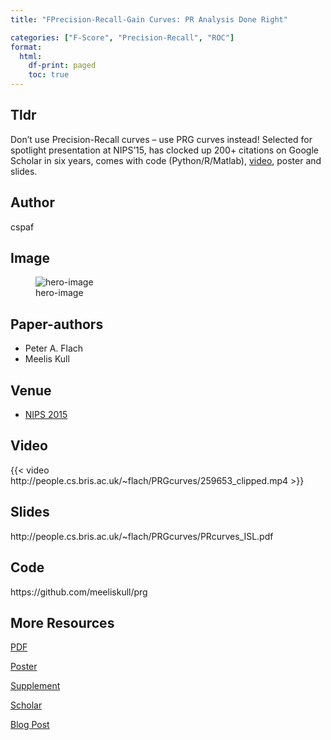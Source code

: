 ```yaml
---
title: "FPrecision-Recall-Gain Curves: PR Analysis Done Right"

categories: ["F-Score", "Precision-Recall", "ROC"]
format: 
  html:
    df-print: paged
    toc: true
---
```



## Tldr 

Don't use Precision-Recall curves -- use PRG curves instead! Selected for spotlight presentation at NIPS'15, has clocked up 200+ citations on Google Scholar in six years, comes with code (Python/R/Matlab), [video](video_header), poster and slides.
    
## Author 
cspaf

## Image  

![hero-image](http://people.cs.bris.ac.uk/~flach/PRGcurves/curves.jpg)

## Paper-authors
- Peter A. Flach
- Meelis Kull

## Venue
- [NIPS 2015](http://papers.nips.cc/paper/5867-precision-recall-gain-curves-pr-analysis-done-right)

## Video   

{{< video http://people.cs.bris.ac.uk/~flach/PRGcurves/259653_clipped.mp4 >}}

## Slides
http://people.cs.bris.ac.uk/~flach/PRGcurves/PRcurves_ISL.pdf

## Code
https://github.com/meeliskull/prg

## More Resources

[PDF](https://research-information.bris.ac.uk/ws/portalfiles/portal/72164009/5867_precision_recall_gain_curves_pr_analysis_done_right.pdf)

[Poster](http://people.cs.bris.ac.uk/~flach/PRGcurves/2015_12_07_nips_prg_poster.pdf)

[Supplement](http://people.cs.bris.ac.uk/~flach/PRGcurves/PRcurves_supplementary.pdf)

[Scholar](https://scholar.google.com/citations?user=o9ggd4sAAAAJ&hl=en#d=gs_md_cita-d&u=%2Fcitations%3Fview_op%3Dview_citation%26hl%3Den%26user%3Do9ggd4sAAAAJ%26cstart%3D20%26pagesize%3D80%26citation_for_view%3Do9ggd4sAAAAJ%3ARc-B-9qnGaUC%26tzom%3D-60)

[Blog Post](../../posts/Precision-Recall-Gain Curves: PR Analysis Done Right/)